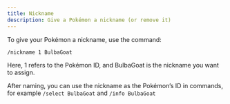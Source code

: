 ```yaml
---
title: Nickname
description: Give a Pokémon a nickname (or remove it)
---
```


To give your Pokémon a nickname, use the command:

`/nickname 1 BulbaGoat`

Here, 1 refers to the Pokémon ID, and BulbaGoat is the nickname you want to assign.

After naming, you can use the nickname as the Pokémon’s ID in commands, for example `/select BulbaGoat` and `/info BulbaGoat`